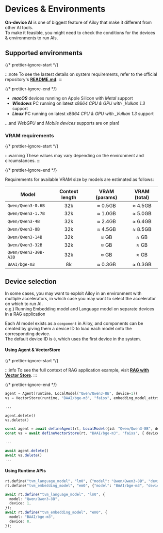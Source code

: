 # Devices & Environments

**On-device AI** is one of biggest feature of Ailoy that make it different from
other AI tools.  
To make it feasible, you might need to check the conditions for the devices &
environments to run AIs.

## Supported environments

{/* prettier-ignore-start */}

:::note
To see the lastest details on system requirements, refer to the official repository's **[README.md](https://github.com/brekkylab/ailoy/blob/main/README.md#requirements)**.
:::

{/* prettier-ignore-end */}

- **_macOS_** devices running on Apple Silicon with _Metal_ support
- **_Windows_** PC running on latest x86*64 CPU & GPU with \_Vulkan 1.3* support
- **_Linux_** PC running on latest x86*64 CPU & GPU with \_Vulkan 1.3* support

...and _WebGPU_ and _Mobile devices_ supports are on plan!

### VRAM requirements

{/* prettier-ignore-start */}

:::warning
These values may vary depending on the environment and circumstances.
:::

{/* prettier-ignore-end */}

Requirements for available VRAM size by models are estimated as follows:

| Model                | Context length | VRAM (params) | VRAM (total) |
| -------------------- | :------------: | :-----------: | :----------: |
| `Qwen/Qwen3-0.6B`    |      32k       |    ≈ 0.5GB    |   ≈ 4.5GB    |
| `Qwen/Qwen3-1.7B`    |      32k       |    ≈ 1.0GB    |   ≈ 5.0GB    |
| `Qwen/Qwen3-4B`      |      32k       |    ≈ 2.4GB    |   ≈ 6.4GB    |
| `Qwen/Qwen3-8B`      |      32k       |    ≈ 4.5GB    |   ≈ 8.5GB    |
| `Qwen/Qwen3-14B`     |      32k       |     ≈ GB      |     ≈ GB     |
| `Qwen/Qwen3-32B`     |      32k       |     ≈ GB      |     ≈ GB     |
| `Qwen/Qwen3-30B-A3B` |      32k       |     ≈ GB      |     ≈ GB     |
| `BAAI/bge-m3`        |       8k       |    ≈ 0.3GB    |   ≈ 0.3GB    |

## Device selection

In some cases, you may want to exploit Ailoy in an environment with multiple
accelerators, in which case you may want to select the accelerator on which to
run AI.  
e.g.) Running Embedding model and Language model on separate devices in a RAG
application

Each AI model exists as a `component` in Ailoy, and components can be created by
giving them a device ID to load each model onto the corresponding device.  
The default device ID is `0`, which uses the first device in the system.

#### Using Agent & VectorStore

<CodeTabs>

{/* prettier-ignore-start */}

:::info
To see the full context of RAG application example, visit **[RAG with Vector Store](/docs/tutorial/rag-with-vector-store)**.
:::

{/* prettier-ignore-end */}

```python
agent = Agent(runtime, LocalModel("Qwen/Qwen3-8B", device=1))
vs = VectorStore(runtime, "BAAI/bge-m3", "faiss", embedding_model_attrs={"device": 0})

...

agent.delete()
vs.delete()
```

```typescript
const agent = await defineAgent(rt, LocalModel({id: "Qwen/Qwen3-8B", device: 1}));
const vs = await defineVectorStore(rt, "BAAI/bge-m3", "faiss", { device : 0 });

...

await agent.delete()
await vs.delete()
...
```

</CodeTabs>

#### Using Runtime APIs

<CodeTabs>

```python
rt.define("tvm_language_model", "lm0", {"model": "Qwen/Qwen3-8B", "device": 1})
rt.define("tvm_embedding_model", "em0", {"model": "BAAI/bge-m3", "device": 0})
```

```typescript
await rt.define("tvm_language_model", "lm0", {
  model: "Qwen/Qwen3-8B",
  device: 1,
});
await rt.define("tvm_embedding_model", "em0", {
  model: "BAAI/bge-m3",
  device: 0,
});
```

</CodeTabs>
